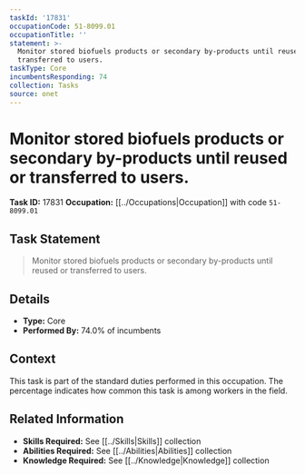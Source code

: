 ```yaml
---
taskId: '17831'
occupationCode: 51-8099.01
occupationTitle: ''
statement: >-
  Monitor stored biofuels products or secondary by-products until reused or
  transferred to users.
taskType: Core
incumbentsResponding: 74
collection: Tasks
source: onet
---
```

# Monitor stored biofuels products or secondary by-products until reused or transferred to users.

**Task ID:** 17831
**Occupation:** [[../Occupations|Occupation]] with code `51-8099.01`

## Task Statement

> Monitor stored biofuels products or secondary by-products until reused or transferred to users.

## Details

- **Type:** Core
- **Performed By:** 74.0% of incumbents

## Context

This task is part of the standard duties performed in this occupation. The percentage indicates how common this task is among workers in the field.

## Related Information

- **Skills Required:** See [[../Skills|Skills]] collection
- **Abilities Required:** See [[../Abilities|Abilities]] collection
- **Knowledge Required:** See [[../Knowledge|Knowledge]] collection
